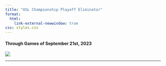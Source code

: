 ```yaml
---
title: "USL Championship Playoff Eliminator"
format: 
  html:
    link-external-newwindow: true
css: styles.css
---
```


#### Through Games of September 21st, 2023 {.test}

![](21Sep2023.png)

------------------------------------------------------------------------
